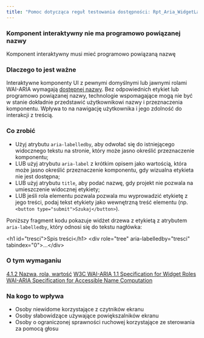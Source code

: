 ```yaml
---
title: "Pomoc dotycząca reguł testowania dostępności: Rpt_Aria_WidgetLabels_Implicit"
---
```


<div className="toolHelp">
<Row>
<Column colLg={16} colMd={8} colSm={4} className="toolHead">

### Komponent interaktywny nie ma programowo powiązanej nazwy

<div id="locLevel"></div>

Komponent interaktywny musi mieć programowo powiązaną nazwę

</Column>
</Row>
<Row>
<Column colLg={11} colMd={5} colSm={4} className="toolMain">

### Dlaczego to jest ważne
Interaktywne komponenty UI z pewnymi domyślnymi lub jawnymi rolami WAI-ARIA wymagają [dostępnej nazwy](https://www.w3.org/TR/accname-1.1/#dfn-accessible-name). Bez odpowiednich etykiet lub programowo powiązanej nazwy, technologie wspomagające mogą nie być w stanie dokładnie przedstawić użytkownikowi nazwy i przeznaczenia komponentu. Wpływa to na nawigację użytkownika i jego zdolność do interakcji z treścią.


<div id="locSnippet"></div>

### Co zrobić

* Użyj atrybutu `aria-labelledby`, aby odwołać się do istniejącego widocznego tekstu na stronie, który może jasno określić przeznaczenie komponentu;
* LUB użyj atrybutu `aria-label` z krótkim opisem jako wartością, która może jasno określić przeznaczenie komponentu, gdy wizualna etykieta nie jest dostępna;
* LUB użyj atrybutu `title`, aby podać nazwę, gdy projekt nie pozwala na umieszczenie widocznej etykiety;
* LUB jeśli rola elementu pozwala pozwala mu wyprowadzić etykietę z jego treści, podaj tekst etykiety jako wewnętrzną treść elementu (np. `<button type="submit">Szukaj</button>`).

Poniższy fragment kodu pokazuje widżet drzewa z etykietą z atrybutem `aria-labelledby`, który odnosi się do tekstu nagłówka:

<CodeSnippet type="multi" light={true}>&lt;h1 id="tresci"&gt;Spis treści&lt;/h1&gt;
&lt;div role="tree" aria-labelledby="tresci" tabindex="0"&gt;...&lt;/div&gt;</CodeSnippet>

</Column>
<Column colLg={5} colMd={3} colSm={4} className="toolLeft">

### O tym wymaganiu

[4.1.2 Nazwa, rola, wartość](http://www.ibm.com/able/guidelines/ci162/name_role_value.html)
[W3C WAI-ARIA 1.1 Specification for Widget Roles](https://www.w3.org/TR/wai-aria-1.1/#widget_roles)
[WAI-ARIA Specification for Accessible Name Computation](https://www.w3.org/TR/accname-1.1/#mapping_additional_nd_name)

### Na kogo to wpływa

* Osoby niewidome korzystające z czytników ekranu
* Osoby słabowidzące używające powiększalników ekranu
* Osoby o ograniczonej sprawności ruchowej korzystające ze sterowania za pomocą głosu

</Column>
</Row>
</div>

